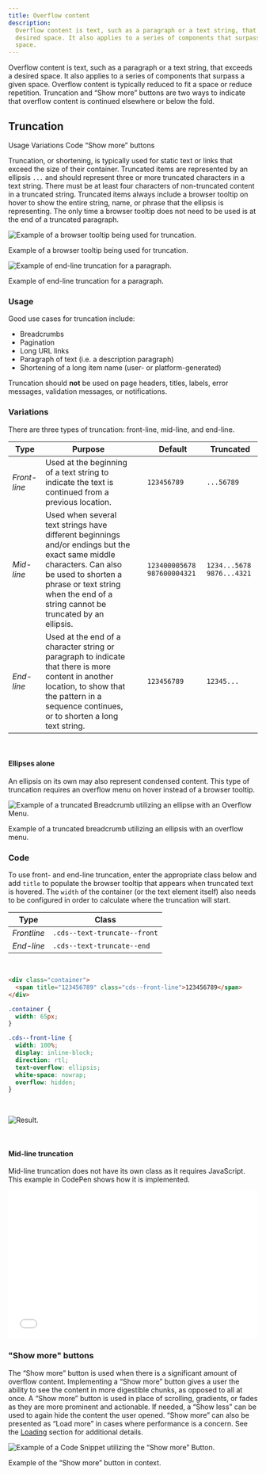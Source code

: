 ```yaml
---
title: Overflow content
description:
  Overflow content is text, such as a paragraph or a text string, that exceeds a
  desired space. It also applies to a series of components that surpass a given
  space.
---
```


<PageDescription>

Overflow content is text, such as a paragraph or a text string, that exceeds a
desired space. It also applies to a series of components that surpass a given
space. Overflow content is typically reduced to fit a space or reduce
repetition. Truncation and “Show more” buttons are two ways to indicate that
overflow content is continued elsewhere or below the fold.

</PageDescription>

## Truncation

<AnchorLinks small>

<AnchorLink>Usage</AnchorLink>
<AnchorLink>Variations</AnchorLink>
<AnchorLink>Code</AnchorLink>
<AnchorLink>“Show more” buttons</AnchorLink>

</AnchorLinks>

Truncation, or shortening, is typically used for static text or links that
exceed the size of their container. Truncated items are represented by an
ellipsis `...` and should represent three or more truncated characters in a text
string. There must be at least four characters of non-truncated content in a
truncated string. Truncated items always include a browser tooltip on hover to
show the entire string, name, or phrase that the ellipsis is representing. The
only time a browser tooltip does not need to be used is at the end of a
truncated paragraph.

<Row>
<Column colLg={8}>

![Example of a browser tooltip being used for truncation.](images/BrowserTooltip.png)

<Caption>Example of a browser tooltip being used for truncation.</Caption>

![Example of end-line truncation for a paragraph.](images/Truncated-Paragraph.png)

<Caption>Example of end-line truncation for a paragraph.</Caption>

</Column>
</Row>

### Usage

Good use cases for truncation include:

- Breadcrumbs
- Pagination
- Long URL links
- Paragraph of text (i.e. a description paragraph)
- Shortening of a long item name (user- or platform-generated)

Truncation should **not** be used on page headers, titles, labels, error
messages, validation messages, or notifications.

### Variations

There are three types of truncation: front-line, mid-line, and end-line.

| Type         | Purpose                                                                                                                                                                                                                        |     | Default                       | Truncated                   |
| ------------ | ------------------------------------------------------------------------------------------------------------------------------------------------------------------------------------------------------------------------------ | --- | ----------------------------- | --------------------------- |
| _Front-line_ | Used at the beginning of a text string to indicate the text is continued from a previous location.                                                                                                                             |     | `123456789`                   | `...56789`                  |
| _Mid-line_   | Used when several text strings have different beginnings and/or endings but the exact same middle characters. Can also be used to shorten a phrase or text string when the end of a string cannot be truncated by an ellipsis. |     | `123400005678` `987600004321` | `1234...5678` `9876...4321` |
| _End-line_   | Used at the end of a character string or paragraph to indicate that there is more content in another location, to show that the pattern in a sequence continues, or to shorten a long text string.                             |     | `123456789`                   | `12345...`                  |

<br />

#### Ellipses alone

An ellipsis on its own may also represent condensed content. This type of
truncation requires an overflow menu on hover instead of a browser tooltip.

<Row>
<Column colLg={8}>

![Example of a truncated Breadcrumb utilizing an ellipse with an Overflow Menu.](images/Ellipse.png)

<Caption>
  Example of a truncated breadcrumb utilizing an ellipsis with an overflow menu.
</Caption>

</Column>
</Row>

### Code

To use front- and end-line truncation, enter the appropriate class below and add
`title` to populate the browser tooltip that appears when truncated text is
hovered. The `width` of the container (or the text element itself) also needs to
be configured in order to calculate where the truncation will start.

| Type        | Class                        |
| ----------- | ---------------------------- |
| _Frontline_ | `.cds--text-truncate--front` |
| _End-line_  | `.cds--text-truncate--end`   |

<br />

<Title> Example Usage </Title>

```html
<div class="container">
  <span title="123456789" class="cds--front-line">123456789</span>
</div>
```

```css
.container {
  width: 65px;
}
```

```css
.cds--front-line {
  width: 100%;
  display: inline-block;
  direction: rtl;
  text-overflow: ellipsis;
  white-space: nowrap;
  overflow: hidden;
}
```

<br />

<Title> Result </Title>

<Row>
<Column colLg={8}>

![Result.](images/1c695894-538c-11e8-8cd2-bb0b1cac151b.png)

</Column>
</Row>

<br />

#### Mid-line truncation

Mid-line truncation does not have its own class as it requires JavaScript. This
example in CodePen shows how it is implemented.

<Row>
  <Column colLg={8}>
    <iframe
      height="300"
      scrolling="no"
      title="Middle Truncation"
      src="//codepen.io/team/carbon/embed/yLyGXQK/?height=300&theme-id=30962&default-tab=result&embed-version=2"
      frameborder="no"
      allowtransparency="true"
      allowfullscreen="true"
      style="width: 100%;"
    >
      See the Pen{' '}
      <a href="https://codepen.io/team/carbon/pen/KRoBQe/">Middle Truncation</a>{' '}
      by Carbon Design System (<a href="https://codepen.io/carbon">@carbon</a>)
      on <a href="https://codepen.io">CodePen</a>.
    </iframe>
  </Column>
</Row>

<br />

### "Show more" buttons

The “Show more” button is used when there is a significant amount of overflow
content. Implementing a “Show more” button gives a user the ability to see the
content in more digestible chunks, as opposed to all at once. A “Show more”
button is used in place of scrolling, gradients, or fades as they are more
prominent and actionable. If needed, a “Show less” can be used to again hide the
content the user opened. “Show more” can also be presented as “Load more” in
cases where performance is a concern. See the
[Loading](/components/loading/usage) section for additional details.

<Row>
<Column colLg={8}>

![Example of a Code Snippet utilizing the “Show more” Button.](images/show-more.gif)

<Caption>Example of the “Show more” button in context.</Caption>

</Column>
</Row>
